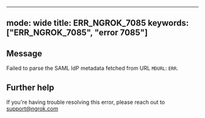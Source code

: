 
---
mode: wide
title: ERR_NGROK_7085
keywords: ["ERR_NGROK_7085", "error 7085"]
---

## Message
Failed to parse the SAML IdP metadata fetched from URL `MDURL`: `ERR`.




## Further help
If you're having trouble resolving this error, please reach out to [support@ngrok.com](mailto:support@ngrok.com?subject=Help%20with%20ERR_NGROK_7085)

